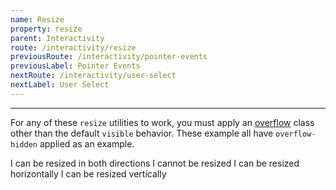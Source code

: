 ```yaml
---
name: Resize
property: resize
parent: Interactivity
route: /interactivity/resize
previousRoute: /interactivity/pointer-events
previousLabel: Pointer Events
nextRoute: /interactivity/user-select
nextLabel: User Select
---
```



<UtilityInfo pattern="resize{-none|y|x?}" />

---

For any of these `resize` utilities to work, you must apply an [overflow](/layout/overflow) class other than the default `visible` behavior. These example all have `overflow-hidden` applied as an example.

<Grid minWidth="250px">
  <InfoBox pattern="resize" caption="Both">
    <Box className="bg-gray-200 p-4 rounded shadow-lg resize overflow-hidden">
      I can be resized in both directions
    </Box>
  </InfoBox>
  <InfoBox pattern="resize-none" caption="None">
    <Box className="bg-gray-200 p-4 rounded shadow-lg resize-none overflow-hidden">
      I cannot be resized
    </Box>
  </InfoBox>
  <InfoBox pattern="resize-x" caption="Horizontal">
    <Box className="bg-gray-200 p-4 rounded shadow-lg resize-x overflow-hidden">
      I can be resized horizontally
    </Box>
  </InfoBox>
  <InfoBox pattern="resize-y" caption="Vertical">
    <Box className="bg-gray-200 p-4 rounded shadow-lg resize-y overflow-hidden">
      I can be resized vertically
    </Box>
  </InfoBox>
</Grid>
